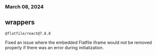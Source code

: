 ### March 08, 2024

## wrappers

`@flatfile/react@7.8.8`

Fixed an issue where the embedded Flatfile iframe would not be removed properly if there was an error during initialization.
